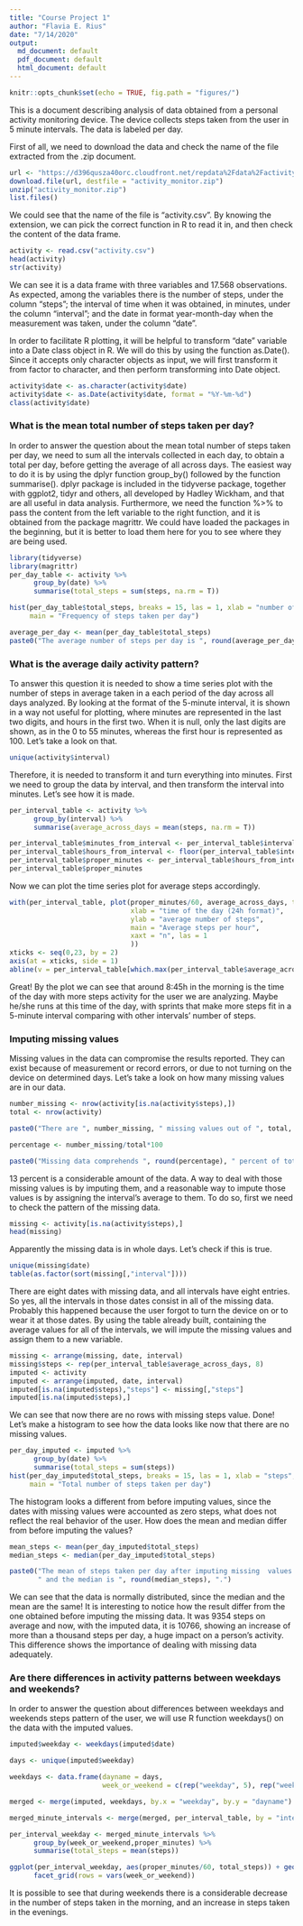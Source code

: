 ```yaml
---
title: "Course Project 1"
author: "Flavia E. Rius"
date: "7/14/2020"
output:
  md_document: default
  pdf_document: default
  html_document: default
---
```


```r
knitr::opts_chunk$set(echo = TRUE, fig.path = "figures/")
```

This is a document describing analysis of data obtained from a personal activity monitoring device. The device collects steps taken from the user in 5 minute intervals. The data is labeled per day.

First of all, we need to download the data and check the name of the file extracted from the .zip document.

```r
url <- "https://d396qusza40orc.cloudfront.net/repdata%2Fdata%2Factivity.zip"
download.file(url, destfile = "activity_monitor.zip")
unzip("activity_monitor.zip")
list.files()
```

We could see that the name of the file is "activity.csv". By knowing the extension, we can pick the 
correct function in R to read it in, and then check the content of the data frame.

```r
activity <- read.csv("activity.csv")
head(activity)
str(activity)
```

We can see it is a data frame with three variables and 17.568 observations. As expected, among the variables there is the number of steps, under the column "steps"; the interval of time when it was obtained, in minutes, under the column "interval"; and the date in format year-month-day when the measurement was taken, under the column "date".

In order to facilitate R plotting, it will be helpful to transform "date" variable into a Date class object in R. We will do this by using the function as.Date(). Since it accepts only character objects as input, we will first transform it from factor to character, and then perform transforming into Date object.

```r
activity$date <- as.character(activity$date)
activity$date <- as.Date(activity$date, format = "%Y-%m-%d")
class(activity$date)
```

### What is the mean total number of steps taken per day?

In order to answer the question about the mean total number of steps taken per day, we need to sum all the intervals collected in each day, to obtain a total per day, before getting the average of all across days. 
The easiest way to do it is by using the dplyr function group_by() followed by the function summarise(). dplyr package is included in the tidyverse package, together with ggplot2, tidyr and others, all developed by Hadley Wickham, and that are all useful in data analysis. 
Furthermore, we need the function %>% to pass the content from the left variable to the right function, and it is obtained from the package magrittr. 
We could have loaded the packages in the beginning, but it is better to load them here for you to see where they are being used.

```r
library(tidyverse)
library(magrittr)
per_day_table <- activity %>% 
      group_by(date) %>% 
      summarise(total_steps = sum(steps, na.rm = T))

hist(per_day_table$total_steps, breaks = 15, las = 1, xlab = "number of steps",
     main = "Frequency of steps taken per day")

average_per_day <- mean(per_day_table$total_steps)
paste0("The average number of steps per day is ", round(average_per_day), ".")
```

### What is the average daily activity pattern?

To answer this question it is needed to show a time series plot with the number of steps in average taken in a each period of the day across all days analyzed. 
By looking at the format of the 5-minute interval, it is shown in a way not useful for plotting, where minutes are represented in the last two digits, and hours in the first two. When it is null, only the last digits are shown, as in the 0 to 55 minutes, whereas the first hour is represented as 100. Let's take a look on that.

```r
unique(activity$interval)
```

Therefore, it is needed to transform it and turn everything into minutes. 
First we need to group the data by interval, and then transform the interval into minutes. Let's see how it is made.

```r
per_interval_table <- activity %>% 
      group_by(interval) %>% 
      summarise(average_across_days = mean(steps, na.rm = T))

per_interval_table$minutes_from_interval <- per_interval_table$interval %% 100
per_interval_table$hours_from_interval <- floor(per_interval_table$interval/100)
per_interval_table$proper_minutes <- per_interval_table$hours_from_interval*60 + per_interval_table$minutes_from_interval
per_interval_table$proper_minutes
```

Now we can plot the time series plot for average steps accordingly.

```r
with(per_interval_table, plot(proper_minutes/60, average_across_days, type = "l", 
                              xlab = "time of the day (24h format)", 
                              ylab = "average number of steps", 
                              main = "Average steps per hour",
                              xaxt = "n", las = 1
                              ))
xticks <- seq(0,23, by = 2)
axis(at = xticks, side = 1)
abline(v = per_interval_table[which.max(per_interval_table$average_across_days), "proper_minutes"]/60, col = "red")
```

Great! By the plot we can see that around 8:45h in the morning is the time of the day with more steps activity for the user we are analyzing. Maybe he/she runs at this time of the day, with sprints that make more steps fit in a 5-minute interval comparing with other intervals' number of steps.

### Imputing missing values

Missing values in the data can compromise the results reported. They can exist because of measurement or record errors, or due to not turning on the device on determined days. Let's take a look on how many missing values are in our data.

```r
number_missing <- nrow(activity[is.na(activity$steps),])
total <- nrow(activity)

paste0("There are ", number_missing, " missing values out of ", total, " observations.")

percentage <- number_missing/total*100

paste0("Missing data comprehends ", round(percentage), " percent of total.")
```

13 percent is a considerable amount of the data. A way to deal with those missing values is by imputing them, and a reasonable way to impute those values is by assigning the interval's average to them. 
To do so, first we need to check the pattern of the missing data.

```r
missing <- activity[is.na(activity$steps),]
head(missing)
```

Apparently the missing data is in whole days. Let's check if this is true.

```r
unique(missing$date)
table(as.factor(sort(missing[,"interval"])))
```

There are eight dates with missing data, and all intervals have eight entries. So yes, all the intervals in those dates consist in all of the missing data. Probably this happened because the user forgot to turn the device on or to wear it at those dates.
By using the table already built, containing the average values for all of the intervals, we will impute the missing values and assign them to a new variable.

```r
missing <- arrange(missing, date, interval)
missing$steps <- rep(per_interval_table$average_across_days, 8)
imputed <- activity
imputed <- arrange(imputed, date, interval)
imputed[is.na(imputed$steps),"steps"] <- missing[,"steps"]
imputed[is.na(imputed$steps),]
```

We can see that now there are no rows with missing steps value. Done!
Let's make a histogram to see how the data looks like now that there are no missing values.

```r
per_day_imputed <- imputed %>% 
      group_by(date) %>% 
      summarise(total_steps = sum(steps))
hist(per_day_imputed$total_steps, breaks = 15, las = 1, xlab = "steps",
     main = "Total number of steps taken per day")
```

The histogram looks a different from before imputing values, since the dates with missing values were accounted as zero steps, what does not reflect the real behavior of the user. 
How does the mean and median differ from before imputing the values?

```r
mean_steps <- mean(per_day_imputed$total_steps)
median_steps <- median(per_day_imputed$total_steps)

paste0("The mean of steps taken per day after imputing missing  values is ", round(mean_steps), 
       " and the median is ", round(median_steps), ".")
```

We can see that the data is normally distributed, since the median and the mean are the same!
It is  interesting to notice how the result differ from the one obtained before imputing the missing data. It was 9354 steps on average and now, with the imputed data, it is 10766, showing an increase of more than a thousand steps per day, a huge impact on a person's activity. This difference shows the importance of dealing with missing data adequately. 

### Are there differences in activity patterns between weekdays and weekends?

In order to answer the question about differences between weekdays and weekends steps pattern of the user, we will use R function weekdays() on the data with the imputed values.

```r
imputed$weekday <- weekdays(imputed$date)

days <- unique(imputed$weekday)

weekdays <- data.frame(dayname = days,
                       week_or_weekend = c(rep("weekday", 5), rep("weekend", 2)))

merged <- merge(imputed, weekdays, by.x = "weekday", by.y = "dayname")

merged_minute_intervals <- merge(merged, per_interval_table, by = "interval") 

per_interval_weekday <- merged_minute_intervals %>%
      group_by(week_or_weekend,proper_minutes) %>%
      summarise(total_steps = mean(steps))

ggplot(per_interval_weekday, aes(proper_minutes/60, total_steps)) + geom_line() +
      facet_grid(rows = vars(week_or_weekend))
```

It is  possible to see that during weekends there is a considerable decrease in the number of steps taken in the morning, and an increase in steps taken in the evenings.